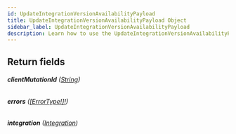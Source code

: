 ```yaml
---
id: UpdateIntegrationVersionAvailabilityPayload
title: UpdateIntegrationVersionAvailabilityPayload Object
sidebar_label: UpdateIntegrationVersionAvailabilityPayload
description: Learn how to use the UpdateIntegrationVersionAvailabilityPayload Object for Builder's API.
---
```


## Return fields

###### <b>clientMutationId</b> ([String](/docs/composer/builder/api/schema/scalar/String.mdx))

###### <b>errors</b> ([[ErrorType!]!](/docs/composer/builder/api/schema/object/ErrorType.mdx))

###### <b>integration</b> ([Integration](/docs/composer/builder/api/schema/object/Integration.mdx))
